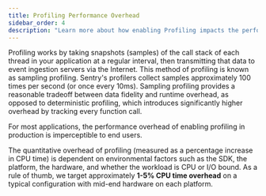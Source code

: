 ```yaml
---
title: Profiling Performance Overhead
sidebar_order: 4
description: "Learn more about how enabling Profiling impacts the performance of your application."
---
```


Profiling works by taking snapshots (samples) of the call stack of each thread in your application at a regular interval, then transmitting that data to event ingestion servers via the Internet. This method of profiling is known as sampling profiling. Sentry's profilers collect samples approximately 100 times per second (or once every 10ms). Sampling profiling provides a reasonable tradeoff between data fidelity and runtime overhead, as opposed to deterministic profiling, which introduces significantly higher overhead by tracking every function call.

<Note>

For most applications, the performance overhead of enabling profiling in production is imperceptible to end users.

</Note>

The quantitative overhead of profiling (measured as a percentage increase in CPU time) is dependent on environmental factors such as the SDK, the platform, the hardware, and whether the workload is CPU or I/O bound. As a rule of thumb, we target approximately **1-5% CPU time overhead** on a typical configuration with mid-end hardware on each platform.
